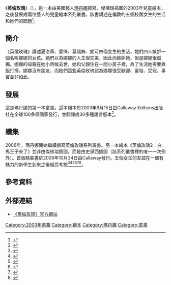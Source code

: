 {{noteTA
|1=zh-cn:麦当娜;zh-hk:麥當娜;zh-tw:瑪丹娜;
|2=zh-cn:英国玫瑰;zh-hk:英倫玫瑰;zh-tw:英倫玫瑰;
}}
{{Infobox book
|name=英倫玫瑰
|author=[[麥當娜|瑪丹娜]]
|pub_date=2003年9月15日
|publisher=Callaway
|pages=46
|series=英倫玫瑰
|image=EnglishRosesBook.jpg
|title_orig=The English Roses
|translator=[[蔡依林|蔡依林]]（台灣版）<br />黃韋君（中國大陸版）
|illustrator=傑佛瑞
|country=全球
|language=英語
|subject=[[德育|德育]]
|genre=
{{flat list|
*[[儿童文学|兒童文學]] 
*[[繪本|繪本]]
}}
|media_type=
{{flat list|
*[[精裝書|精裝書]]
*書套
}}
|isbn=978-986-189-986-2
|followed_by=《英倫玫瑰2：白馬王子來了》
|image_size=200px
|caption=《英倫玫瑰》封面（首版）
|border=yes
}}

《'''英倫玫瑰'''》（{{Lang-en|''The English Roses''}}），是一本由美國藝人[[麥當娜|瑪丹娜]]撰寫、傑彿瑞插圖的2003年兒童繪本，之後發展成兩位藝人的兒童繪本系列叢書。該書講述在倫敦的五個校園女生的生活和她們的問題<ref>{{Cite web|url=https://www.grimmpress.com.tw/gbooks_info.php?no=184|title=格林繪本網::英倫玫瑰|accessdate=2017-02-08|work=格林繪本網::英倫玫瑰|language=zh}}</ref>。

== 簡介 ==
《英倫玫瑰》講述夏洛蒂、愛咪、葛瑞絲、妮可四個女生的生活，她們四人嫉妒一個名叫娜娜的女孩。她們以為娜娜的人生很完美，因此而嫉妒她，但是娜娜很孤獨。娜娜的母親在她小時候去世，她和父親住在一間小房子裡，為了生活她需要煮飯打掃。娜娜沒有朋友，而她們這些英倫玫瑰認為娜娜很受歡迎、富裕、受寵，事實並非如此。

== 發展 ==
這是瑪丹娜的第一本童書。這本繪本於2003年9月15日由Callaway Editions出版社在全球100多個國家發行，並翻譯成30多種語言版本<ref>{{citation|title=Callaway press release for The English Roses|url=http://www.callaway.com/news_091503.htm|publisher=[[Callaway_Arts_&_Entertainment|Callaway Editions]]|accessdate=February 15, 2009|deadurl=yes|archiveurl=https://web.archive.org/web/20081211090610/http://www.callaway.com/news_091503.htm|archivedate=December 11, 2008}}</ref>。

== 續集 ==
2006年，瑪丹娜開始繼續撰寫英倫玫瑰系列叢書。另一本繪本《英倫玫瑰2：白馬王子來了》並非由傑彿瑞插圖，而是由史黛西插圖（該系列叢書裡的唯一一次例外）。首版精裝書於2006年10月24日由Callaway發行。五個女生的友誼在一個有魅力的新學生到來之後經受考驗<ref>{{cite web|url=https://www.theguardian.com/books/2003/sep/21/booksforchildrenandteenagers.madonna|title=Observer review: The English Roses by Madonna | Books|accessdate=December 13, 2016|author=Kate Kellaway|date=September 21, 2003|work=The Guardian|archive-date=2017-05-10|archive-url=https://web.archive.org/web/20170510133903/https://www.theguardian.com/books/2003/sep/21/booksforchildrenandteenagers.madonna|dead-url=no}}</ref><ref>{{cite web|url=http://www.sfgate.com/books/article/Madonna-s-kids-book-lands-with-a-thud-Million-2556902.php|title=Madonna's kids' book lands with a thud / Million copies of overblown, empty story|accessdate=December 13, 2016|author=Reviewed by David Kipen, Chronicle Book Critic|date=September 16, 2003|work=San Francisco Chronicle|archive-date=2016-03-05|archive-url=https://web.archive.org/web/20160305083419/http://www.sfgate.com/books/article/Madonna-s-kids-book-lands-with-a-thud-Million-2556902.php|dead-url=no}}</ref><ref>{{cite web|url=http://www.people.com/people/article/0,,1074187,00.html|title=Madonna Writing Sequel to English Roses|accessdate=December 13, 2016|author=Stephen M. Silverman|date=June 20, 2005|work=People|archive-date=2016-03-04|archive-url=https://web.archive.org/web/20160304093320/http://www.people.com/people/article/0,,1074187,00.html|dead-url=no}}</ref><ref>{{cite web|url=http://www.slate.com/articles/arts/books/2003/09/the_material_girl_gets_immaterial.html|title=Madonna's new children's book|accessdate=December 13, 2016|date=September 30, 2003|last=Shulman|first=Polly|work=Slate|archive-date=2017-08-09|archive-url=https://web.archive.org/web/20170809100651/http://www.slate.com/articles/arts/books/2003/09/the_material_girl_gets_immaterial.html|dead-url=no}}</ref><ref>{{cite web|url=http://www.nytimes.com/2003/09/15/books/new-material-girl-madonna-a-mama-starts-writing-books-for-children.html|title=New Material, Girl: Madonna, a Mama, Starts Writing Books for Children|accessdate=December 13, 2016|date=September 15, 2003|last=MCKINLEY|first=JESSE|work=The New York Times|archive-date=2017-12-29|archive-url=https://web.archive.org/web/20171229063222/http://www.nytimes.com/2003/09/15/books/new-material-girl-madonna-a-mama-starts-writing-books-for-children.html|dead-url=no}}</ref><ref>{{cite web|url=http://news.bbc.co.uk/1/hi/entertainment/3109604.stm|title=Entertainment | Madonna teaches children a lesson|accessdate=December 13, 2016|date=September 22, 2003|last=Yentumi|first=Elizabeth|publisher=BBC News}}</ref>。

== 參考資料 ==
{{Reflist|30em}}

== 外部連結 ==
* [http://www.englishrosescollection.com/ 《英倫玫瑰》官方網站] {{Wayback|url=http://www.englishrosescollection.com/ |date=20190404212029 }}

{{Madonna}}
{{蔡依林}}

[[Category:2003年書籍|Category:2003年書籍]]
[[Category:繪本|Category:繪本]]
[[Category:瑪丹娜|Category:瑪丹娜]]
[[Category:童書|Category:童書]]